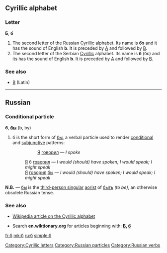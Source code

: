 {{see|б.|6}}
==Cyrillic alphabet==

===Letter===
'''Б''', '''б''' {{italbrac|italics: Б, б}}

# The second letter of the Russian [[Cyrillic]] alphabet. Its name is '''бэ''' {{IPAchar|(bɛ)}} and it has the sound of English '''b'''. It is preceded by [[а|А]] and followed by [[в|В]].
# The second letter of the Serbian [[Cyrillic]] alphabet. Its name is '''б''' (бɛ) and its has the sound of English '''b'''. It is preceded by [[а|А]] and followed by [[в|В]].

===See also===
*[[B]] (Latin)

----

==Russian==

===Conditional particle===
{{rfc-header|Conditional particle}}
'''б''', '''[[бы]]''' (b, by)

# б is the short form of [[бы]], a verbal particle used to render [[conditional]] and [[subjunctive]] patterns:
#:: [[Я]] [[говорить|говорил]] — ''I spoke''
#: [[Я]] б [[говорить|говорил]] — ''I would (should) have spoken; I would speak; I might speak''
#: [[Я]] [[говорить|говорил]] [[бы]] — ''I would (should) have spoken; I would speak; I might speak''

'''N.B.''' — [[бы]] is the [[third-person singular]] [[aorist]] of [[быть]] ''(to be)'', an otherwise obsolete Russian tense.

===See also===
*[[w:Cyrillic alphabet|Wikipedia article on the Cyrillic alphabet]]

*Search '''en.wiktionary.org''' for articles beginning with: '''[http://en.wiktionary.org/w/index.php?title=Special%3AAllpages&from=%D0%91&namespace=0 Б], [http://en.wiktionary.org/w/index.php?title=Special%3AAllpages&from=%D0%B1&namespace=0 б]'''

[[Category:Cyrillic letters]]
[[Category:Russian particles]]
[[Category:Russian verbs]]

[[fr:б]]
[[mk:б]]
[[ru:б]]
[[simple:б]]